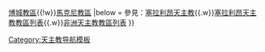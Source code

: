 {{Navbox
|name = 塞拉利昂天主教教區
|title = 塞拉利昂天主教教區
|style = width: 450px
|group1 = [[總教區]]
|list1 =[[天主教弗里敦總教區|弗里敦總教區]]
|group2 = [[教區]]
|list2 =[[天主教凱內馬教區|凱內馬教區]]{{!w}}[[天主教博城教區|博城教區]]{{!w}}[[天主教馬克尼教區|馬克尼教區]]
|below = 參見：[[塞拉利昂天主教]]{{.w}}[[塞拉利昂天主教教區列表]]{{.w}}[[非洲天主教教區列表]]
}}<noinclude>
[[Category:天主教导航模板]]
</noinclude>